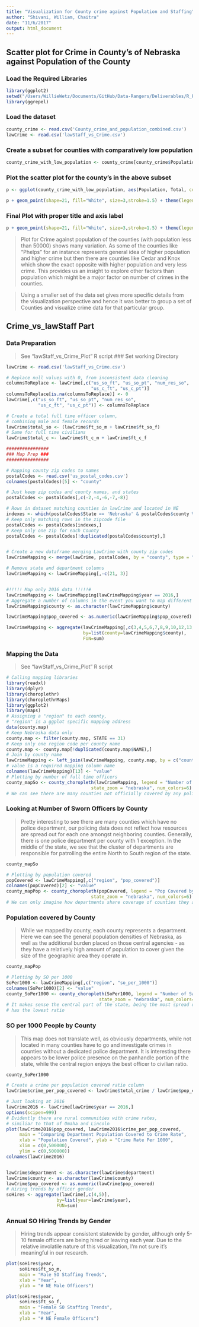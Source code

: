 ```yaml
---
title: "Visualization for County crime against Population and Staffing"
author: "Shivani, William, Chaitra"
date: "11/6/2017"
output: html_document
---
```

## Scatter plot for Crime in County's of Nebraska against Population of the County

### Load the Required Libraries

```r
library(ggplot2)
setwd("/Users/WillieWetz/Documents/GitHub/Data-Rangers/Deliverables/R_Plot_Deliverable/RKnitted")
library(ggrepel)
```

### Load the dataset

```r
county_crime <- read.csv('County_crime_and_population_combined.csv')
lawCrime <- read.csv('lawStaff_vs_Crime.csv')
```


### Create a subset for counties with comparatively low population

```r
county_crime_with_low_population <- county_crime[county_crime$Population <= 10000 & county_crime$Population > 100,]
```


### Plot the scatter plot for the county's in the above subset

```r
p <- ggplot(county_crime_with_low_population, aes(Population, Total, color = County))

p + geom_point(shape=21, fill="White", size=3,stroke=1.5) + theme(legend.position = "none") + geom_text_repel(aes(label = County)) + xlab("Population of the County") + ylab("Total Crime from 2007 to 2016") + ggtitle("Scatterplot for Total crimes in the Nebraska County against Population")
```

### Final Plot with proper title and axis label

```r
p + geom_point(shape=21, fill="White", size=3,stroke=1.5) + theme(legend.position = "none") + geom_text_repel(aes(label = County)) + xlab("Population of the County") + ylab("Total Crime from 2007 to 2016") + ggtitle("Scatterplot for Total crimes in the Nebraska County against Population") + theme(plot.title = element_text(hjust = 0.5)) + scale_x_continuous(limits = c(100, 10000))
```

> Plot for Crime against population of the counties (with population less than 50000) shows many variation. As some of the counties like "Phelps" for an instance represents general idea of higher population and higher crime but then there are counties like Cedar and Knox which show the exact opposite with higher population and very less crime. This provides us an insight to explore other factors than population which might be a major factor on number of crimes in the counties.

> Using a smaller set of the data set gives more specific details from the visualization perspective and hence it was better to group a set of Counties and visualize crime data for that particular group. 

## Crime_vs_lawStaff Part

### Data Preparation
> See "lawStaff_vs_Crime_Plot" R script
### Set working Directory

```r
lawCrime <- read.csv('lawStaff_vs_Crime.csv')

# Replace null values with 0, from inconsistent data cleaning
columnsToReplace <- lawCrime[,c("us_so_ft", "us_so_pt", "num_res_so",
                                "us_c_ft", "us_c_pt")]
columnsToReplace[is.na(columnsToReplace)] <- 0
lawCrime[,c("us_so_ft", "us_so_pt", "num_res_so",
            "us_c_ft", "us_c_pt")] <- columnsToReplace

# Create a total full time officer column,
# combining male and female records
lawCrime$total_so <- (lawCrime$ft_so_m + lawCrime$ft_so_f)
# Same for full time civilians
lawCrime$total_c <- lawCrime$ft_c_m + lawCrime$ft_c_f

################
### Map Prep ###
################

# Mapping county zip codes to names
postalCodes <- read.csv('us_postal_codes.csv')
colnames(postalCodes)[5] <- "county"

# Just keep zip codes and county names, and states
postalCodes <- postalCodes[,c(-2,-4,-6,-7,-8)]

# Rows in dataset matching counties in lawCrime and located in NE
indexes <- which(postalCodes$State == 'Nebraska' & postalCodes$county %in% lawCrime$county) #& ])
# Keep only matching rows in the zipcode file
postalCodes <- postalCodes[indexes,]
# Keep only one zip for each County
postalCodes <- postalCodes[!duplicated(postalCodes$county),]


# Create a new dataframe merging LawCrime with county zip codes
lawCrimeMapping <- merge(lawCrime, postalCodes, by = "county", type = "inner")

# Remove state and department columns
lawCrimeMapping <- lawCrimeMapping[,-c(21, 3)]


#!!!!! Map only 2016 data !!!!!#
lawCrimeMapping <- lawCrimeMapping[lawCrimeMapping$year == 2016,]
# Aggregate a number of columns in the event you want to map different things
lawCrimeMapping$county <- as.character(lawCrimeMapping$county)

lawCrimeMapping$pop_covered <- as.numeric(lawCrimeMapping$pop_covered)

lawCrimeMapping <- aggregate(lawCrimeMapping[,c(3,4,5,6,7,8,9,10,12,13,14,17,18)], 
                             by=list(county=lawCrimeMapping$county), 
                             FUN=sum)
```

### Mapping the Data
> See "lawStaff_vs_Crime_Plot" R script

```r
# Calling mapping libraries
library(readxl)
library(dplyr)
library(choroplethr)
library(choroplethrMaps)
library(ggplot2)
library(maps)
# Assigning a "region" to each county, 
# "region" is a ggplot specific mapping address
data(county.map)
# Keep Nebraska data only
county.map <- filter(county.map, STATE == 31)
# Keep only one region code per county name
county.map <- county.map[!duplicated(county.map$NAME),]
# Join by county name
lawCrimeMapping <- left_join(lawCrimeMapping, county.map, by = c("county" = "NAME"))
# value is a required mapping column name
colnames(lawCrimeMapping)[13] <- "value"
# Plotting by number of full time officers
county_mapSo <- county_choropleth(lawCrimeMapping, legend = "Number of Sworn Officers, 2016", 
                                state_zoom = "nebraska", num_colors=6)
# We can see there are many counties not officially covered by any police department
```

### Looking at Number of Sworn Officers by County
> Pretty interesting to see there are many counties which have no police department, our policing data does not reflect how resources are spread out for each one amongst neighboring counties.  Generally, there is one police department per county with 1 exception.  In the middle of the state, we see that the cluster of departments are responsible for patrolling the entire North to South region of the state.  

```r
county_mapSo
```


```r
# Plotting by population covered
popCovered <- lawCrimeMapping[,c("region", "pop_covered")]
colnames(popCovered)[2] <- "value"
county_mapPop <- county_choropleth(popCovered, legend = "Pop Covered by County Departments, 2016", 
                                state_zoom = "nebraska", num_colors=6)
# We can only imagine how departments share coverage of counties they are not based in
```

### Population covered by County
> While we mapped by county, each county represents a department.  Here we can see the general population densities of Nebraska, as well as the additional burden placed on those central agencies - as they have a relatively high amount of population to cover given the size of the geographic area they operate in.

```r
county_mapPop
```

```r
# Plotting by SO per 1000
SoPer1000 <- lawCrimeMapping[,c("region", "so_per_1000")]
colnames(SoPer1000)[2] <- "value"
county_SoPer1000 <- county_choropleth(SoPer1000, legend = "Number of Sworn Officers Per 1000, 2016", 
                                   state_zoom = "nebraska", num_colors=6)
# It makes sense the central part of the state, being the most spread out,
# has the lowest ratio
```

### SO per 1000 People by County
> This map does not translate well, as obviously departments, while not located in many counties have to go and investigate crimes in counties without a dedicated police department.  It is interesting there appears to be lower police presence on the panhandle portion of the state, while the central region enjoys the best officer to civilian ratio.

```r
county_SoPer1000
```

```r
# Create a crime per population covered ratio column
lawCrime$crime_per_pop_covered <- lawCrime$total_crime / lawCrime$pop_covered

# Just looking at 2016
lawCrime2016 <- lawCrime[lawCrime$year == 2016,]
options(scipen=999)
# Evidently there are rural communities with crime rates,
# similiar to that of Omaha and Lincoln
plot(lawCrime2016$pop_covered, lawCrime2016$crime_per_pop_covered,
     main = "Comparing Department Population Covered to Crime Rate",
     xlab = "Population Covered", ylab = "Crime Rate Per 1000",
     xlim = c(0,500000),
     ylim = c(0,500000))
colnames(lawCrime2016)


lawCrime$department <- as.character(lawCrime$department)
lawCrime$county <- as.character(lawCrime$county)
lawCrime$pop_covered <- as.numeric(lawCrime$pop_covered)
# Hiring trends by officer gender
soHires <- aggregate(lawCrime[,c(4,5)],
                   by=list(year=lawCrime$year),
                   FUN=sum)
```

### Annual SO Hiring Trends by Gender
> Hiring trends appear consistent statewide by gender, although only 5-10 female officers are being hired or leaving each year. Due to the relative involatile nature of this visualization, I'm not sure it's meaningful in our research. 

```r
plot(soHires$year, 
     soHires$ft_so_m,
     main = "Male SO Staffing Trends",
     xlab = "Year",
     ylab = "# NE Male Officers")

plot(soHires$year, 
     soHires$ft_so_f,
     main = "Female SO Staffing Trends",
     xlab = "Year",
     ylab = "# NE Female Officers")

```



